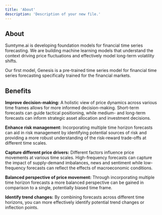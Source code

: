 ---
title: 'About'
description: 'Description of your new file.'
---

## About

Sumtyme.ai is developing foundation models for financial time series forecasting. We are building machine learning models that understand the context driving price fluctuations and effectively model long-term volatility shifts.

Our first model, Genesis is a pre-trained time series model for financial time series forecasting specifically trained for the financial markets. 

## Benefits


**Improve decision-making:** A holistic view of price dynamics across various time frames allows for more informed decision-making. Short-term forecasts can guide tactical positioning, while medium- and long-term forecasts can inform strategic asset allocation and investment decisions.

**Enhance risk management:** Incorporating multiple time horizon forecasts can aid in risk management by identifying potential sources of risk and providing a more robust understanding of the risk-reward trade-offs at different time scales.

**Capture different price drivers:** Different factors influence price movements at various time scales. High-frequency forecasts can capture the impact of supply-demand imbalances, news and sentiment while low-frequency forecasts can reflect the effects of macroeconomic conditions. 

**Balanced perspective of price movement:** Through incorporating multiple time horizon forecasts a more balanced perspective can be gained in comparison to a single, potentially biased time frame. 

**Identify trend changes:** By combining forecasts across different time horizons, you can more effectively identify potential trend changes or inflection points.
